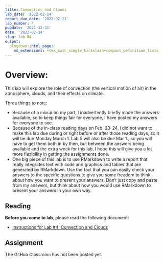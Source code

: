 ```yaml
---
title: Convection and Clouds
lab_date: '2022-02-14'
report_due_date: '2022-02-21'
lab_number: 4
pubdate: '2021-12-31'
date: '2022-02-14'
slug: lab_04
output:
  blogdown::html_page:
    md_extensions: +tex_math_single_backslash+compact_definition_lists
---
```

# Overview:

This lab will explore the role of convection (the vertical motion of air) in the atmosphere, clouds, and their effects on climate.

Three things to note:

* Because of a mixup on my part, I inadvertently briefly made the answers 
  available, so to keep things fair for everyone, I have posted my answers for 
  everyone to see.
* Because of the in-class reading days on Feb. 23--24, I did not want to make 
  this lab due during or right before or after those reading days, so it will 
  be due Monday March 1. Lab 5 will also be due Mar 1., so you will have to get 
  them both in by then, but between the answers being available and the extra 
  week for this lab, I hope this will give you a lot more flexibility in getting 
  the assignments done.
* One big piece of this lab is to use RMarkdown to write a report that really 
  integrates text with code and graphics and tables that are generated by 
  RMarkdown. Use the fact that you can easily check your answers to the specific 
  questions to give you some freedom to think about how you want to present your 
  answers. Don't just copy and paste from my answers, but think about how you 
  would use RMarkdown to present your answers in your own way.

## Reading

**Before you come to lab**, please read the following document:

* [Instructions for Lab #4: Convection and Clouds](/lab_docs/lab_04_instructions){target="_blank"}

## Assignment

The GitHub Classroom has not been posted yet.
